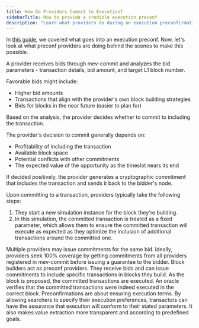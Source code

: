 ```yaml
---
title: How Do Providers Commit to Execution?
sidebarTitle: How to provide a credible execution preconf
description: "Learn what providers do during an execution preconfirmation."
---
```


In [this guide](/v0.8.0/knowledge-base/what-happens-during-an-execution-preconf), we covered what goes into an execution preconf. Now, let's look at what preconf providers are doing behind the scenes to make this possible.

<Steps>
<Step title="Bid Analysis">

A provider receives bids through mev-commit and analyzes the bid parameters - transaction details, bid amount, and target L1 block number.

Favorable bids might include:
- Higher bid amounts
- Transactions that align with the provider's own block building strategies
- Bids for blocks in the near future (easier to plan for)
</Step>
<Step title="Commitment">
Based on the analysis, the provider decides whether to commit to including the transaction.

The provider's decision to commit generally depends on:
- Profitability of including the transaction
- Available block space
- Potential conflicts with other commitments
- The expected value of the opportunity as the timeslot nears its end

If decided positively, the provider generates a cryptographic commitment that includes the transaction and sends it back to the bidder's node.

Upon committing to a transaction, providers typically take the following steps:
1. They start a new simulation instance for the block they're building.
2. In this simulation, the committed transaction is treated as a fixed parameter, which allows them to ensure the committed transaction will execute as expected as they optimize the inclusion of additional transactions around the committed one.
</Step>
<Step title="Commitment Aggregation">
Multiple providers may issue commitments for the same bid. Ideally, providers seek 100% coverage by getting commitments from all providers registered in mev-commit before issuing a guarantee to the bidder.
</Step>
<Step title="Block Building">
Block builders act as preconf providers. They receive bids and can issue commitments to include specific transactions in blocks they build.
</Step>
<Step title="Execution and Verification">
As the block is proposed, the committed transactions are executed.
An oracle verifies that the committed transactions were indeed executed in the correct block.
</Step>
</Steps>
Preconfirmations are about ensuring execution terms. By allowing searchers to specify their execution preferences, transactors can have the assurance that execution will conform to their stated parameters. It also makes value extraction more transparent and according to predefined goals.
